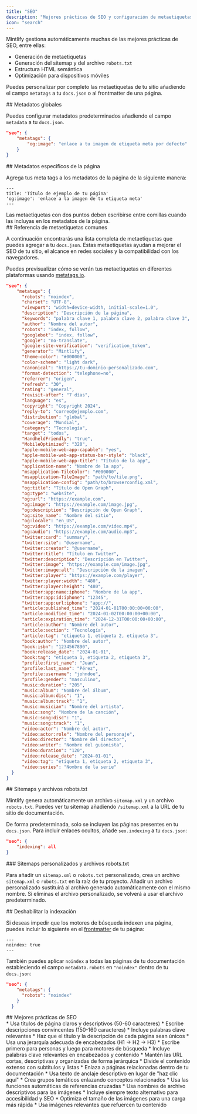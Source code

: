 ```yaml
---
title: "SEO"
description: "Mejores prácticas de SEO y configuración de metaetiquetas para mejorar la visibilidad en búsquedas"
icon: "search"
---
```


Mintlify gestiona automáticamente muchas de las mejores prácticas de SEO, entre ellas:

* Generación de metaetiquetas
* Generación del sitemap y del archivo `robots.txt`
* Estructura HTML semántica
* Optimización para dispositivos móviles

Puedes personalizar por completo las metaetiquetas de tu sitio añadiendo el campo `metatags` a tu `docs.json` o al frontmatter de una página.

<div id="global-meta-tags">
  ## Metadatos globales
</div>

Puedes configurar metadatos predeterminados añadiendo el campo `metadata` a tu `docs.json`.

```json
"seo": {
    "metatags": {
        "og:image": "enlace a tu imagen de etiqueta meta por defecto"
    }
}
```

<div id="page-specific-meta-tags">
  ## Metadatos específicos de la página
</div>

Agrega tus meta tags a los metadatos de la página de la siguiente manera:

```mdx
---
title: 'Título de ejemplo de tu página'
'og:image': 'enlace a la imagen de tu etiqueta meta'
---
```

<Warning>
  Las metaetiquetas con dos puntos deben escribirse entre comillas cuando las incluyas en los metadatos de la página.
</Warning>

<div id="common-meta-tags-reference">
  ## Referencia de metaetiquetas comunes
</div>

A continuación encontrarás una lista completa de metaetiquetas que puedes agregar a tu `docs.json`. Estas metaetiquetas ayudan a mejorar el SEO de tu sitio, el alcance en redes sociales y la compatibilidad con los navegadores.

Puedes previsualizar cómo se verán tus metaetiquetas en diferentes plataformas usando [metatags.io](https://metatags.io/).

```json expandible
"seo": {
    "metatags": {
      "robots": "noindex",
      "charset": "UTF-8",
      "viewport": "width=device-width, initial-scale=1.0",
      "description": "Descripción de la página",
      "keywords": "palabra clave 1, palabra clave 2, palabra clave 3",
      "author": "Nombre del autor",
      "robots": "index, follow",
      "googlebot": "index, follow",
      "google": "no-translate",
      "google-site-verification": "verification_token",
      "generator": "Mintlify",
      "theme-color": "#000000",
      "color-scheme": "light dark",
      "canonical": "https://tu-dominio-personalizado.com",
      "format-detection": "telephone=no",
      "referrer": "origen",
      "refresh": "30",
      "rating": "general",
      "revisit-after": "7 días",
      "language": "es",
      "copyright": "Copyright 2024",
      "reply-to": "correo@ejemplo.com",
      "distribution": "global",
      "coverage": "Mundial",
      "category": "Tecnología",
      "target": "todos",
      "HandheldFriendly": "true",
      "MobileOptimized": "320",
      "apple-mobile-web-app-capable": "yes",
      "apple-mobile-web-app-status-bar-style": "black",
      "apple-mobile-web-app-title": "Título de la app",
      "application-name": "Nombre de la app",
      "msapplication-TileColor": "#000000",
      "msapplication-TileImage": "path/to/tile.png",
      "msapplication-config": "path/to/browserconfig.xml",
      "og:title": "Título de Open Graph",
      "og:type": "website",
      "og:url": "https://example.com",
      "og:image": "https://example.com/image.jpg",
      "og:description": "Descripción de Open Graph",
      "og:site_name": "Nombre del sitio",
      "og:locale": "en_US",
      "og:video": "https://example.com/video.mp4",
      "og:audio": "https://example.com/audio.mp3",
      "twitter:card": "summary",
      "twitter:site": "@username",
      "twitter:creator": "@username",
      "twitter:title": "Título en Twitter",
      "twitter:description": "Descripción en Twitter",
      "twitter:image": "https://example.com/image.jpg",
      "twitter:image:alt": "Descripción de la imagen",
      "twitter:player": "https://example.com/player",
      "twitter:player:width": "480",
      "twitter:player:height": "480",
      "twitter:app:name:iphone": "Nombre de la app",
      "twitter:app:id:iphone": "12345",
      "twitter:app:url:iphone": "app://",
      "article:published_time": "2024-01-01T00:00:00+00:00",
      "article:modified_time": "2024-01-02T00:00:00+00:00",
      "article:expiration_time": "2024-12-31T00:00:00+00:00",
      "article:author": "Nombre del autor",
      "article:section": "Tecnología",
      "article:tag": "etiqueta 1, etiqueta 2, etiqueta 3",
      "book:author": "Nombre del autor",
      "book:isbn": "1234567890",
      "book:release_date": "2024-01-01",
      "book:tag": "etiqueta 1, etiqueta 2, etiqueta 3",
      "profile:first_name": "Juan",
      "profile:last_name": "Pérez",
      "profile:username": "johndoe",
      "profile:gender": "masculino",
      "music:duration": "205",
      "music:album": "Nombre del álbum",
      "music:album:disc": "1",
      "music:album:track": "1",
      "music:musician": "Nombre del artista",
      "music:song": "Nombre de la canción",
      "music:song:disc": "1",
      "music:song:track": "1",
      "video:actor": "Nombre del actor",
      "video:actor:role": "Nombre del personaje",
      "video:director": "Nombre del director",
      "video:writer": "Nombre del guionista",
      "video:duration": "120",
      "video:release_date": "2024-01-01",
      "video:tag": "etiqueta 1, etiqueta 2, etiqueta 3",
      "video:series": "Nombre de la serie"
  }
}
```

<div id="sitemaps-and-robotstxt-files">
  ## Sitemaps y archivos robots.txt
</div>

Mintlify genera automáticamente un archivo `sitemap.xml` y un archivo `robots.txt`. Puedes ver tu sitemap añadiendo `/sitemap.xml` a la URL de tu sitio de documentación.

De forma predeterminada, solo se incluyen las páginas presentes en tu `docs.json`. Para incluir enlaces ocultos, añade `seo.indexing` a tu `docs.json`:

```json
"seo": {
    "indexing": all
}
```

<div id="custom-sitemaps-and-robotstxt-files">
  ### Sitemaps personalizados y archivos robots.txt
</div>

Para añadir un `sitemap.xml` o `robots.txt` personalizado, crea un archivo `sitemap.xml` o `robots.txt` en la raíz de tu proyecto. Añadir un archivo personalizado sustituirá al archivo generado automáticamente con el mismo nombre. Si eliminas el archivo personalizado, se volverá a usar el archivo predeterminado.

<div id="disabling-indexing">
  ## Deshabilitar la indexación
</div>

Si deseas impedir que los motores de búsqueda indexen una página, puedes incluir lo siguiente en el [frontmatter](es/pages) de tu página:

```
---
noindex: true
---
```

También puedes aplicar `noindex` a todas las páginas de tu documentación estableciendo el campo `metadata.robots` en `"noindex"` dentro de tu `docs.json`:

```json
"seo": {
    "metatags": {
      "robots": "noindex"
    }
  }
```

<div id="seo-best-practices">
  ## Mejores prácticas de SEO
</div>

<AccordionGroup>
  <Accordion title="Escribe títulos y descripciones claros">
    * Usa títulos de página claros y descriptivos (50-60 caracteres)
    * Escribe descripciones convincentes (150-160 caracteres)
    * Incluye palabras clave relevantes
    * Haz que el título y la descripción de cada página sean únicos
  </Accordion>

  <Accordion title="Optimiza la estructura de tu contenido">
    * Usa una jerarquía adecuada de encabezados (H1 → H2 → H3)
    * Escribe primero para personas y luego para motores de búsqueda
    * Incluye palabras clave relevantes en encabezados y contenido
    * Mantén las URL cortas, descriptivas y organizadas de forma jerárquica
    * Divide el contenido extenso con subtítulos y listas
  </Accordion>

  <Accordion title="Estrategia de enlaces internos">
    * Enlaza a páginas relacionadas dentro de tu documentación
    * Usa texto de anclaje descriptivo en lugar de &quot;haz clic aquí&quot;
    * Crea grupos temáticos enlazando conceptos relacionados
    * Usa las funciones automáticas de referencias cruzadas
  </Accordion>

  <Accordion title="SEO para imágenes">
    * Usa nombres de archivo descriptivos para las imágenes
    * Incluye siempre texto alternativo para accesibilidad y SEO
    * Optimiza el tamaño de las imágenes para una carga más rápida
    * Usa imágenes relevantes que refuercen tu contenido
  </Accordion>
</AccordionGroup>